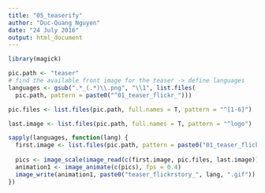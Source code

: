 ```yaml
---
title: "05_teaserify"
author: "Duc-Quang Nguyen"
date: "24 July 2016"
output: html_document
---
```


```r
library(magick)

pic.path <- "teaser"
# find the available front image for the teaser -> define languages
languages <- gsub(".*_(.*)\\.png", "\\1", list.files(
  pic.path, pattern = paste0("^01_teaser_flickr_")))

pic.files <- list.files(pic.path, full.names = T, pattern = "^[1-6]")

last.image <- list.files(pic.path, full.names = T, pattern = "^logo")

sapply(languages, function(lang) {
  first.image <- list.files(pic.path, pattern = paste0("01_teaser_flickr_", lang, ".png"), full.names = T)
  
  pics <- image_scale(image_read(c(first.image, pic.files, last.image)) ,"1024x512") 
  animation1 <- image_animate(c(pics), fps = 0.4)
  image_write(animation1, paste0("teaser_flickrstory_", lang, ".gif"))
})


```
